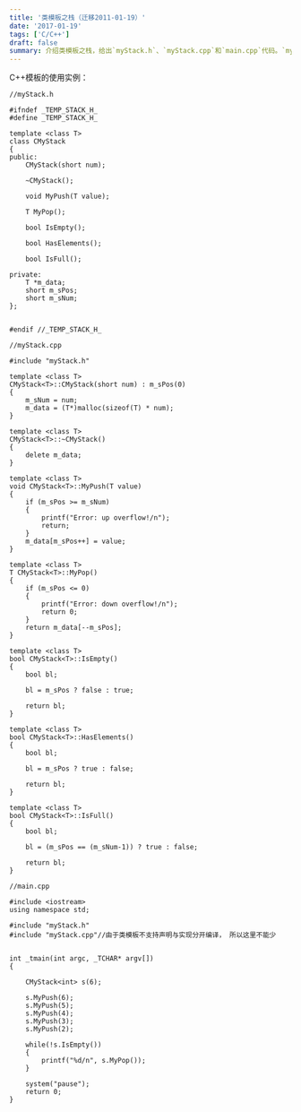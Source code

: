 ```yaml
---
title: '类模板之栈（迁移2011-01-19）'
date: '2017-01-19'
tags: ['C/C++']
draft: false
summary: 介绍类模板之栈，给出`myStack.h`、`myStack.cpp`和`main.cpp`代码。`myStack.h`定义类模板`CMyStack`，`myStack.cpp`实现其成员函数，`main.cpp`创建并使用`CMyStack<int>`对象进行操作，展示栈的基本功能。  
---
```


C++模板的使用实例：
```
//myStack.h

#ifndef _TEMP_STACK_H_
#define _TEMP_STACK_H_

template <class T>
class CMyStack
{
public:
	CMyStack(short num);

	~CMyStack();

	void MyPush(T value);

	T MyPop();

	bool IsEmpty();

	bool HasElements();

	bool IsFull();

private:
	T *m_data;
	short m_sPos;
	short m_sNum;
};


#endif //_TEMP_STACK_H_
```
```
//myStack.cpp

#include "myStack.h"

template <class T>
CMyStack<T>::CMyStack(short num) : m_sPos(0)
{
	m_sNum = num;
	m_data = (T*)malloc(sizeof(T) * num);
}

template <class T>
CMyStack<T>::~CMyStack()
{
	delete m_data;
}

template <class T>
void CMyStack<T>::MyPush(T value)
{
	if (m_sPos >= m_sNum)
	{
		printf("Error: up overflow!/n");
		return;
	}
	m_data[m_sPos++] = value;
}

template <class T>
T CMyStack<T>::MyPop()
{
	if (m_sPos <= 0)
	{
		printf("Error: down overflow!/n");
		return 0;
	}
	return m_data[--m_sPos];
}

template <class T>
bool CMyStack<T>::IsEmpty()
{
	bool bl;

	bl = m_sPos ? false : true;

	return bl;
}

template <class T>
bool CMyStack<T>::HasElements()
{
	bool bl;

	bl = m_sPos ? true : false;

	return bl;
}

template <class T>
bool CMyStack<T>::IsFull()
{
	bool bl;

	bl = (m_sPos == (m_sNum-1)) ? true : false;

	return bl;
}
```
```
//main.cpp

#include <iostream>
using namespace std;

#include "myStack.h"
#include "myStack.cpp"//由于类模板不支持声明与实现分开编译， 所以这里不能少


int _tmain(int argc, _TCHAR* argv[])
{

	CMyStack<int> s(6);

	s.MyPush(6);
	s.MyPush(5);
	s.MyPush(4);
	s.MyPush(3);
	s.MyPush(2);

	while(!s.IsEmpty())
	{
		printf("%d/n", s.MyPop());
	}

	system("pause");
	return 0;
}
```